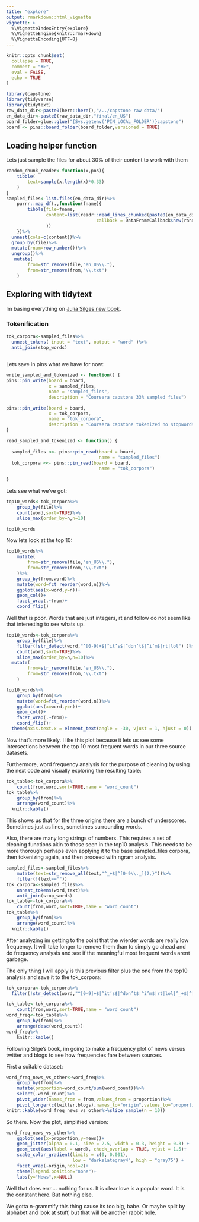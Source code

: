 ```yaml
---
title: "explore"
output: rmarkdown::html_vignette
vignette: >
  %\VignetteIndexEntry{explore}
  %\VignetteEngine{knitr::rmarkdown}
  %\VignetteEncoding{UTF-8}
---
```


```r
knitr::opts_chunk$set(
  collapse = TRUE,
  comment = "#>",
  eval = FALSE,
  echo = TRUE
)
```

```r
library(capstone)
library(tidyverse)
library(tidytext)
raw_data_dir<-paste0(here::here(),"/../capstone raw data/")
en_data_dir<-paste0(raw_data_dir,"final/en_US")
board_folder=glue::glue("{Sys.getenv('PIN_LOCAL_FOLDER')}capstone")
board <- pins::board_folder(board_folder,versioned = TRUE)
```

## Loading helper function

Lets just sample the files for about 30% of their content to work with them

```r
random_chunk_reader<-function(x,pos){
    tibble(
        text=sample(x,length(x)*0.33)
    )
}
sampled_files<-list.files(en_data_dir)%>%
    purrr::map_df(.,function(fname){
        tibble(file=fname,
               content=list(readr::read_lines_chunked(paste0(en_data_dir,"/",fname),
                                  callback = DataFrameCallback$new(random_chunk_reader))
               ))
    })%>%
  unnest(cols=c(content))%>%
  group_by(file)%>%
  mutate(rnum=row_number())%>%
  ungroup()%>%
   mutate(
        from=str_remove(file,"en_US\\."),
        from=str_remove(from,"\\.txt")
    )
```

## Exploring with tidytext

Im basing everything on [Julia Silges new book](https://www.tidytextmining.com/).

### Tokenification

```r

tok_corpora<-sampled_files%>%
  unnest_tokens( input = "text", output = "word" )%>%
  anti_join(stop_words)
  
```

Lets save in pins what we have for now:

```r

write_sampled_and_tokenized <- function() {
pins::pin_write(board = board,
                x = sampled_files,
                name = "sampled_files",
                description = "Coursera capstone 33% sampled files")

pins::pin_write(board = board,
                x = tok_corpora,
                name = "tok_corpora",
                description = "Coursera capstone tokenized no stopwords")
}

read_sampled_and_tokenized <- function() {
  
  sampled_files <<- pins::pin_read(board = board,
                                   name = "sampled_files")
  tok_corpora <<- pins::pin_read(board = board,
                                   name = "tok_corpora")
  
}

```

Lets see what we've got:

```r
top10_words<-tok_corpora%>%
    group_by(file)%>%
    count(word,sort=TRUE)%>%
    slice_max(order_by=n,n=10)

top10_words
```

Now lets look at the top 10:

```r
top10_words%>%
    mutate(
        from=str_remove(file,"en_US\\."),
        from=str_remove(from,"\\.txt")
    )%>%
    group_by(from,word)%>%
    mutate(word=fct_reorder(word,n))%>%
    ggplot(aes(x=word,y=n))+
    geom_col()+
    facet_wrap(.~from)+
    coord_flip()
```

Well that is poor. Words that are just integers, rt and follow do not seem like that interesting to see whats up.

```r
top10_words<-tok_corpora%>%
    group_by(file)%>%
    filter(!str_detect(word,"^[0-9]+$|^it’s$|^don’t$|^i’m$|rt|lol") )%>%
    count(word,sort=TRUE)%>%
    slice_max(order_by=n,n=10)%>%
  mutate(
        from=str_remove(file,"en_US\\."),
        from=str_remove(from,"\\.txt")
    )

```

```r
top10_words%>%
    group_by(from)%>%
    mutate(word=fct_reorder(word,n))%>%
    ggplot(aes(x=word,y=n))+
    geom_col()+
    facet_wrap(.~from)+
    coord_flip()+
  theme(axis.text.x = element_text(angle = -30, vjust = 1, hjust = 0))
```

Now that's more likely. I like this plot because it lets us see some intersections between the top 10 most frequent words in our three source datasets.

Furthermore, word frequency analysis for the purpose of cleaning by using the next code and visually exploring the resulting table:

```r
tok_table<-tok_corpora%>%
    count(from,word,sort=TRUE,name = "word_count")
tok_table%>%
    group_by(from)%>%
    arrange(word_count)%>%
  knitr::kable()
```

This shows us that for the three origins there are a bunch of underscores. Sometimes just as lines, sometimes surrounding words.

Also, there are many long strings of numbers. This requires a set of cleaning functions akin to those seen in the top10 analysis. This needs to be more thorough perhaps even applying it to the base sampled_files corpora, then tokenizing again, and then proceed with ngram analysis.

```r

sampled_files<-sampled_files%>%
    mutate(text=str_remove_all(text,"^_+$|^[0-9\\._]{2,}"))%>%
    filter(!(text==""))
tok_corpora<-sampled_files%>%
    unnest_tokens(word,text)%>%
    anti_join(stop_words)
tok_table<-tok_corpora%>%
    count(from,word,sort=TRUE,name = "word_count")
tok_table%>%
    group_by(from)%>%
    arrange(word_count)%>%
  knitr::kable()
```

After analyzing im getting to the point that the wierder words are really low frequency. It will take longer to remove them than to simply go ahead and do frequency analysis and see if the meaningful most frequent words arent garbage.

The only thing I will apply is this previous filter plus the one from the top10 analysis and save it to the tok_corpora:

```r
tok_corpora<-tok_corpora%>%
  filter(!str_detect(word,"^[0-9]+$|^it’s$|^don’t$|^i’m$|rt|lol|^_+$|^[0-9\\._]{2,}$"))

tok_table<-tok_corpora%>%
    count(from,word,sort=TRUE,name = "word_count")
word_freq<-tok_table%>%
    group_by(from)%>%
    arrange(desc(word_count))
word_freq%>%
    knitr::kable()
```

Following Silge's book, im going to make a frequency plot of news versus twitter and blogs to see how frequencies fare between sources.

First a suitable dataset:

```r

word_freq_news_vs_other<-word_freq%>%
    group_by(from)%>%
    mutate(proportion=word_count/sum(word_count))%>%
    select(-word_count)%>%
    pivot_wider(names_from = from,values_from = proportion)%>%
    pivot_longer(c(twitter,blogs),names_to="origin",values_to="proportion")
knitr::kable(word_freq_news_vs_other%>%slice_sample(n = 10))
```

So there. Now the plot, simplified version:

```r
word_freq_news_vs_other%>%
    ggplot(aes(x=proportion,y=news))+
    geom_jitter(alpha = 0.1, size = 2.5, width = 0.3, height = 0.3) +
    geom_text(aes(label = word), check_overlap = TRUE, vjust = 1.5)+
    scale_color_gradient(limits = c(0, 0.001), 
                         low = "darkslategray4", high = "gray75") +
    facet_wrap(~origin,ncol=2)+
    theme(legend.position="none")+
    labs(y="News",x=NULL)
```

Well that does errr.... nothing for us. It is clear love is a popular word. It is the constant here. But nothing else.

We gotta n-grammify this thing cause its too big, babe. Or maybe split by alphabet and look at stuff, but that will be another rabbit hole.

```r

```
